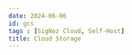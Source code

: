 ```yaml
---
date: 2024-06-06
id: gcs
tags : [SigNoz Cloud, Self-Host]
title: Cloud Storage
---
```


<DocCardContainer>

<DocCard
    title="📄️ Logging"
    description="This guide provides a detailed walkthrough on how to set up a Google Cloud Storage to send the logs to SigNoz."
    href="/docs/gcp-monitoring/gcs/logging/"
/>

<DocCard
    title="📄️ Metrics"
    description="This guide provides a detailed walkthrough on how to set up a Google Cloud Storage to send the metrics to SigNoz."
    href="/docs/gcp-monitoring/gcs/metrics/"
/>

</DocCardContainer>
